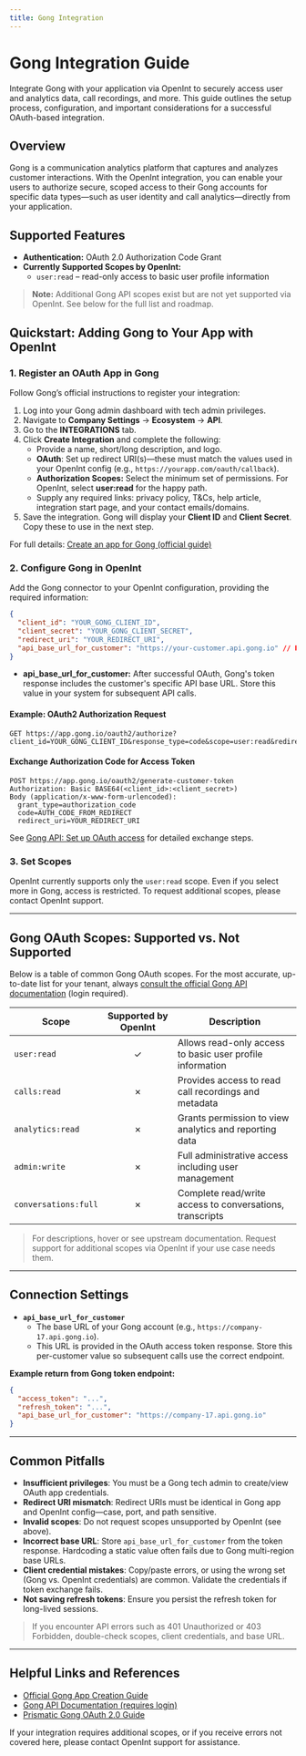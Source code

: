 ```yaml
---
title: Gong Integration
---
```


# Gong Integration Guide

Integrate Gong with your application via OpenInt to securely access user and analytics data, call recordings, and more. This guide outlines the setup process, configuration, and important considerations for a successful OAuth-based integration.

## Overview

Gong is a communication analytics platform that captures and analyzes customer interactions. With the OpenInt integration, you can enable your users to authorize secure, scoped access to their Gong accounts for specific data types—such as user identity and call analytics—directly from your application.

## Supported Features

- **Authentication:** OAuth 2.0 Authorization Code Grant
- **Currently Supported Scopes by OpenInt:**
  - `user:read` – read-only access to basic user profile information

> **Note:** Additional Gong API scopes exist but are not yet supported via OpenInt. See below for the full list and roadmap.

## Quickstart: Adding Gong to Your App with OpenInt

### 1. Register an OAuth App in Gong

Follow Gong’s official instructions to register your integration:

1. Log into your Gong admin dashboard with tech admin privileges.
2. Navigate to **Company Settings** → **Ecosystem** → **API**.
3. Go to the **INTEGRATIONS** tab.
4. Click **Create Integration** and complete the following:
    - Provide a name, short/long description, and logo.
    - **OAuth**: Set up redirect URI(s)—these must match the values used in your OpenInt config (e.g., `https://yourapp.com/oauth/callback`).
    - **Authorization Scopes:** Select the minimum set of permissions. For OpenInt, select **user:read** for the happy path.
    - Supply any required links: privacy policy, T&Cs, help article, integration start page, and your contact emails/domains.
5. Save the integration. Gong will display your **Client ID** and **Client Secret**. Copy these to use in the next step.

For full details: [Create an app for Gong (official guide)](https://help.gong.io/hc/en-us/articles/13944551222157-Create-an-app-for-Gong)

### 2. Configure Gong in OpenInt

Add the Gong connector to your OpenInt configuration, providing the required information:

```json
{
  "client_id": "YOUR_GONG_CLIENT_ID",
  "client_secret": "YOUR_GONG_CLIENT_SECRET",
  "redirect_uri": "YOUR_REDIRECT_URI",
  "api_base_url_for_customer": "https://your-customer.api.gong.io" // Populate after first token exchange
}
```

- **api_base_url_for_customer:** After successful OAuth, Gong's token response includes the customer's specific API base URL. Store this value in your system for subsequent API calls.

#### Example: OAuth2 Authorization Request

```
GET https://app.gong.io/oauth2/authorize?client_id=YOUR_GONG_CLIENT_ID&response_type=code&scope=user:read&redirect_uri=YOUR_REDIRECT_URI&state=RANDOM_STATE
```

#### Exchange Authorization Code for Access Token

```
POST https://app.gong.io/oauth2/generate-customer-token
Authorization: Basic BASE64(<client_id>:<client_secret>)
Body (application/x-www-form-urlencoded):
  grant_type=authorization_code
  code=AUTH_CODE_FROM_REDIRECT
  redirect_uri=YOUR_REDIRECT_URI
```

See [Gong API: Set up OAuth access](https://help.gong.io/hc/en-us/articles/13944551222157-Create-an-app-for-Gong#set-up-oauth-access) for detailed exchange steps.

### 3. Set Scopes
OpenInt currently supports only the `user:read` scope. Even if you select more in Gong, access is restricted. To request additional scopes, please contact OpenInt support.

---

## Gong OAuth Scopes: Supported vs. Not Supported

Below is a table of common Gong OAuth scopes. For the most accurate, up-to-date list for your tenant, always [consult the official Gong API documentation](https://app.gong.io/settings/api/documentation#overview) (login required).

| Scope                | Supported by OpenInt | Description                                               |
|----------------------|:--------------------:|-----------------------------------------------------------|
| `user:read`          | ✓                    | Allows read-only access to basic user profile information  |
| `calls:read`         | ✗                    | Provides access to read call recordings and metadata       |
| `analytics:read`     | ✗                    | Grants permission to view analytics and reporting data     |
| `admin:write`        | ✗                    | Full administrative access including user management       |
| `conversations:full` | ✗                    | Complete read/write access to conversations, transcripts   |

> For descriptions, hover or see upstream documentation. Request support for additional scopes via OpenInt if your use case needs them.

---

## Connection Settings

- **`api_base_url_for_customer`**
  - The base URL of your Gong account (e.g., `https://company-17.api.gong.io`).
  - This URL is provided in the OAuth access token response. Store this per-customer value so subsequent calls use the correct endpoint.

**Example return from Gong token endpoint:**
```json
{
  "access_token": "...",
  "refresh_token": "...",
  "api_base_url_for_customer": "https://company-17.api.gong.io"
}
```

---

## Common Pitfalls

- **Insufficient privileges**: You must be a Gong tech admin to create/view OAuth app credentials.
- **Redirect URI mismatch**: Redirect URIs must be identical in Gong app and OpenInt config—case, port, and path sensitive.
- **Invalid scopes**: Do not request scopes unsupported by OpenInt (see above).
- **Incorrect base URL**: Store `api_base_url_for_customer` from the token response. Hardcoding a static value often fails due to Gong multi-region base URLs.
- **Client credential mistakes**: Copy/paste errors, or using the wrong set (Gong vs. OpenInt credentials) are common. Validate the credentials if token exchange fails.
- **Not saving refresh tokens**: Ensure you persist the refresh token for long-lived sessions.

> If you encounter API errors such as 401 Unauthorized or 403 Forbidden, double-check scopes, client credentials, and base URL.

---

## Helpful Links and References

- [Official Gong App Creation Guide](https://help.gong.io/hc/en-us/articles/13944551222157-Create-an-app-for-Gong)
- [Gong API Documentation (requires login)](https://app.gong.io/settings/api/documentation#overview)
- [Prismatic Gong OAuth 2.0 Guide](https://prismatic.io/docs/components/gong/#gong-oauth-20)

If your integration requires additional scopes, or if you receive errors not covered here, please contact OpenInt support for assistance.